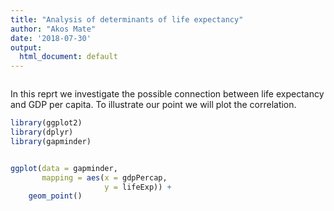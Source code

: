 ```yaml
---
title: "Analysis of determinants of life expectancy"
author: "Akos Mate"
date: '2018-07-30'
output:
  html_document: default
---
```


```r

```

In this reprt we investigate the possible connection between life expectancy and GDP per capita. To illustrate our point we will plot the correlation.

```r
library(ggplot2)
library(dplyr)
library(gapminder)


ggplot(data = gapminder,
       mapping = aes(x = gdpPercap,
                     y = lifeExp)) +
    geom_point()
```
